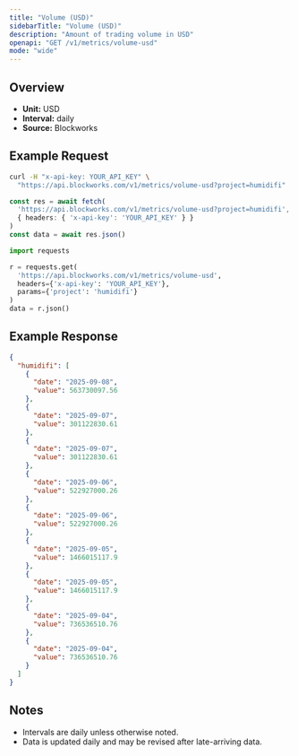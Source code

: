 ```yaml
---
title: "Volume (USD)"
sidebarTitle: "Volume (USD)"
description: "Amount of trading volume in USD"
openapi: "GET /v1/metrics/volume-usd"
mode: "wide"
---
```


## Overview

- **Unit:** USD
- **Interval:** daily
- **Source:** Blockworks

## Example Request

<CodeGroup>

```bash cURL
curl -H "x-api-key: YOUR_API_KEY" \
  "https://api.blockworks.com/v1/metrics/volume-usd?project=humidifi"
```

```typescript TypeScript
const res = await fetch(
  'https://api.blockworks.com/v1/metrics/volume-usd?project=humidifi',
  { headers: { 'x-api-key': 'YOUR_API_KEY' } }
)
const data = await res.json()
```

```python Python
import requests

r = requests.get(
  'https://api.blockworks.com/v1/metrics/volume-usd',
  headers={'x-api-key': 'YOUR_API_KEY'},
  params={'project': 'humidifi'}
)
data = r.json()
```

</CodeGroup>

## Example Response

```json
{
  "humidifi": [
    {
      "date": "2025-09-08",
      "value": 563730097.56
    },
    {
      "date": "2025-09-07",
      "value": 301122830.61
    },
    {
      "date": "2025-09-07",
      "value": 301122830.61
    },
    {
      "date": "2025-09-06",
      "value": 522927000.26
    },
    {
      "date": "2025-09-06",
      "value": 522927000.26
    },
    {
      "date": "2025-09-05",
      "value": 1466015117.9
    },
    {
      "date": "2025-09-05",
      "value": 1466015117.9
    },
    {
      "date": "2025-09-04",
      "value": 736536510.76
    },
    {
      "date": "2025-09-04",
      "value": 736536510.76
    }
  ]
}
```

## Notes
- Intervals are daily unless otherwise noted.
- Data is updated daily and may be revised after late-arriving data.
